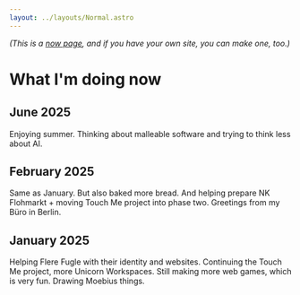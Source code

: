 ```yaml
---
layout: ../layouts/Normal.astro
---
```


<div class="Doc">

_(This is a [now page](https://nownownow.com/about), and if you have your own site, you can make one, too.)_

# What I'm doing now

## June 2025

Enjoying summer. Thinking about malleable software and trying to think less about AI.

## February 2025

Same as January. But also baked more bread. And helping prepare NK Flohmarkt + moving Touch Me project into phase two. Greetings from my Büro in Berlin.

## January 2025

Helping Flere Fugle with their identity and websites. Continuing the Touch Me project, more Unicorn Workspaces. Still making more web games, which is very fun. Drawing Moebius things.

</div>
